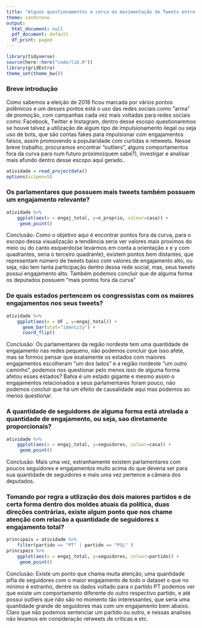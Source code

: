 ```yaml
---
title: "Alguns questionamentos a cerca da movimentação de Tweets entre os parlamentares"
theme: sandstone
output:
  html_document: null
  pdf_document: default
  df_print: paged
---
```


```r
library(tidyverse)
source(here::here("code/lib.R"))
library(gridExtra)
theme_set(theme_bw())
```
### Breve introdução
Como sabemos a eleição de 2018 ficou marcada por vários pontos polêmicos e um desses pontos está o uso das redes sociais como "arma" de promoção, com campanhas cada vez mais voltadas para redes sociais como: Facebook, Twitter e Instagram, dentro desse escopo questionaremos se houve talvez a utilização de algum tipo de impulsionamento ilegal ou seja uso de bots, que são contas fakes para impulsionar com engajamentos falsos, assim promovendo a popularidade com curtidas e retweets. Nesse breve trabalho, procuramos encontrar "outliers", alguns comportamentos fora da curva para num futuro próximo(quem sabe?), investigar e analisar mais afundo dentro desse escopo aqui gerado..
```r
atividade = read_projectdata()
options(scipen=5)
```
### Os parlamentares que possuem mais tweets também possuem um engajamento relevante?
```r
atividade %>% 
    ggplot(aes(x = engaj_total, y=n_proprio, colour=casa)) + 
     geom_point() 
```


Conclusão: Como o objetivo aqui é encontrar pontos fora da curva, para o escopo dessa visualização a tendência seria ver valores mais proximos do meio ou do canto esquerdo(se levarmos em conta a orientação x e y com quadrantes, seria o terceiro quadrante), existem pontos bem distantes, que representam número de tweets baixo com valores de engajamento alto, ou seja, não tem tanta participação dentro dessa rede social, mas, seus tweets possui engajamento alto. Também podemos concluir que de alguma forma os deputados possuem "mais pontos fora da curva"

### De quais estados pertencem os congressistas com os maiores engajamentos nos seus tweets?
```r
atividade %>% 
    ggplot(aes(x = UF , y=engaj_total)) + 
      geom_bar(stat="identity") + 
      coord_flip()
```


Conclusão: Os parlamentares da região nordeste tem uma quantidade de engajamento nas redes pequeno, não podemos concluir que isso afete, mas se formos pensar que exatamente os estados com maiores engajamentos escolheram "um dos lados" e a região nordeste "um outro caminho", podemos nos questionar pelo menos isso de alguma forma afetou esses estados? Bahia é um estado gigante e mesmo assim o engajamentos relacionados a seus parlamentares foram pouco, não podemos concluir que há um efeito de causalidade aqui mas podemos ao menos questionar.

### A quantidade de seguidores de alguma forma está atrelada a quantidade de engajamento, ou seja, sao diretamente proporcionais?
```r
atividade %>% 
    ggplot(aes(x = engaj_total, y=seguidores, colour=casa)) + 
     geom_point() 
```


Conclusão: Mais uma vez, estranhamente existem parlamentares com poucos seguidores e engajamentos muito acima do que deveria ser para sua quantidade de seguidores e mais uma vez pertence a câmara dos deputados.

### Tomando por regra a utlização dos dois maiores partidos e de certa forma dentro dos moldes atuais da politica, duas direções contrárias, existe algum ponto que nos chame atenção com relacão a quantidade de seguidores x engajamento total?
```r
principais = atividade %>% 
    filter(partido == "PT" | partido == "PSL" )
principais %>% 
    ggplot(aes(x = engaj_total, y=seguidores, colour=partido)) + 
     geom_point() 
```




Conclusão: Existe um ponto que chama muita atenção, uma quantidade pifia de seguidores com o maior engajamento de todo o dataset o que no minimo é estranho, dentre os dados voltado para o partido PT podemos ver que existe um comportamento diferente do outro respectivo partido, e até possui outliers que não são no momento tão interessantes, que seria uma quantidade grande de seguidores mas com um engajamento bem abaixo. Claro que não podemos sentenciar um partido ou outro, e nessas analises não levamos em consideração retweets de criticas e etc. 